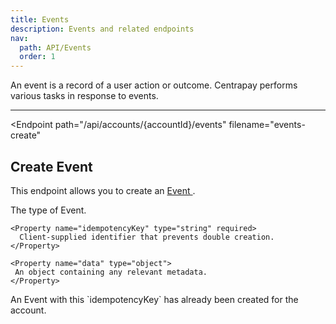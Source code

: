 ```yaml
---
title: Events
description: Events and related endpoints
nav:
  path: API/Events
  order: 1
---
```


An event is a record of a user action or outcome. Centrapay performs various tasks in response to events.

---

<Endpoint
  path="/api/accounts/{accountId}/events"
  filename="events-create"
>
  ## Create Event <Badge type="experimental"/>

  This endpoint allows you to create an [ Event ](/api/events).

  <Properties>
    <Property name="type" type="string" required>
     The type of Event.
    </Property>

    <Property name="idempotencyKey" type="string" required>
      Client-supplied identifier that prevents double creation.
    </Property>

    <Property name="data" type="object">
     An object containing any relevant metadata.
    </Property>
  </Properties>

  <Properties heading="Errors">
    <Error code="403" message="EVENT_ALREADY_EXISTS">
      An Event with this `idempotencyKey` has already been created for the account.
    </Error>
  </Properties>
</Endpoint>

